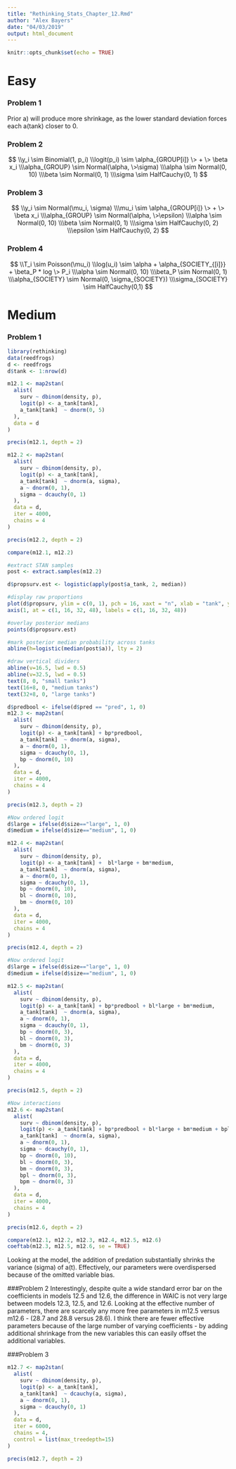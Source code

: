 ```yaml
---
title: "Rethinking_Stats_Chapter_12.Rmd"
author: "Alex Bayers"
date: "04/03/2019"
output: html_document
---
```


```r
knitr::opts_chunk$set(echo = TRUE)
```

# Easy

### Problem 1

Prior a) will produce more shrinkage, as the lower standard deviation forces each a(tank) closer to 0.

### Problem 2
$$
\\y_i \sim  Binomial(1, p_i)
\\logit(p_i) \sim \alpha_{GROUP[i]} \> + \> \beta x_i
\\\alpha_{GROUP} \sim Normal(\alpha, \>\sigma)
\\\alpha \sim Normal(0, 10)
\\\beta \sim Normal(0, 1)
\\\sigma \sim HalfCauchy(0, 1)
$$

### Problem 3
$$
\\y_i \sim  Normal(\mu_i, \sigma)
\\\mu_i \sim \alpha_{GROUP[i]} \> + \> \beta x_i
\\\alpha_{GROUP} \sim Normal(\alpha, \>\epsilon)
\\\alpha \sim Normal(0, 10)
\\\beta \sim Normal(0, 1)
\\\sigma \sim HalfCauchy(0, 2)
\\\epsilon \sim HalfCauchy(0, 2)
$$

### Problem 4
$$
\\T_i \sim Poisson(\mu_i)
\\log(u_i) \sim \alpha + \alpha_{SOCIETY_{[i]}} + \beta_P * log \> P_i
\\\alpha \sim Normal(0, 10)
\\\beta_P \sim Normal(0, 1)
\\\alpha_{SOCIETY} \sim Normal(0, \sigma_{SOCIETY})
\\\sigma_{SOCIETY} \sim HalfCauchy(0,1)
$$

# Medium
### Problem 1
```r
library(rethinking)
data(reedfrogs)
d <- reedfrogs
d$tank <- 1:nrow(d)

m12.1 <- map2stan(
  alist(
    surv ~ dbinom(density, p),
    logit(p) <- a_tank[tank],
    a_tank[tank]  ~ dnorm(0, 5)
  ),
  data = d
)

precis(m12.1, depth = 2)
```

```r
m12.2 <- map2stan(
  alist(
    surv ~ dbinom(density, p),
    logit(p) <- a_tank[tank],
    a_tank[tank]  ~ dnorm(a, sigma),
    a ~ dnorm(0, 1),
    sigma ~ dcauchy(0, 1)
  ),
  data = d,
  iter = 4000,
  chains = 4
)

precis(m12.2, depth = 2)
```

```r
compare(m12.1, m12.2)
```

```r
#extract STAN samples
post <- extract.samples(m12.2)

d$propsurv.est <- logistic(apply(post$a_tank, 2, median))

#display raw proportions
plot(d$propsurv, ylim = c(0, 1), pch = 16, xaxt = "n", xlab = "tank", ylab= "proportion survival", col = rangi2)
axis(1, at = c(1, 16, 32, 48), labels = c(1, 16, 32, 48))

#overlay posterior medians
points(d$propsurv.est)

#mark posterior median probability across tanks
abline(h=logistic(median(post$a)), lty = 2)

#draw vertical dividers
abline(v=16.5, lwd = 0.5)
abline(v=32.5, lwd = 0.5)
text(8, 0, "small tanks")
text(16+8, 0, "medium tanks")
text(32+8, 0, "large tanks")
```


```r
d$predbool <- ifelse(d$pred == "pred", 1, 0)
m12.3 <- map2stan(
  alist(
    surv ~ dbinom(density, p),
    logit(p) <- a_tank[tank] + bp*predbool,
    a_tank[tank]  ~ dnorm(a, sigma),
    a ~ dnorm(0, 1),
    sigma ~ dcauchy(0, 1),
    bp ~ dnorm(0, 10)
  ),
  data = d,
  iter = 4000,
  chains = 4
)

precis(m12.3, depth = 2)

```

```r
#Now ordered logit
d$large = ifelse(d$size=="large", 1, 0)
d$medium = ifelse(d$size=="medium", 1, 0)

m12.4 <- map2stan(
  alist(
    surv ~ dbinom(density, p),
    logit(p) <- a_tank[tank] +  bl*large + bm*medium,
    a_tank[tank]  ~ dnorm(a, sigma),
    a ~ dnorm(0, 1),
    sigma ~ dcauchy(0, 1),
    bp ~ dnorm(0, 10),
    bl ~ dnorm(0, 10),
    bm ~ dnorm(0, 10)
  ),
  data = d,
  iter = 4000,
  chains = 4
)

precis(m12.4, depth = 2)

```


```r
#Now ordered logit
d$large = ifelse(d$size=="large", 1, 0)
d$medium = ifelse(d$size=="medium", 1, 0)

m12.5 <- map2stan(
  alist(
    surv ~ dbinom(density, p),
    logit(p) <- a_tank[tank] + bp*predbool + bl*large + bm*medium,
    a_tank[tank]  ~ dnorm(a, sigma),
    a ~ dnorm(0, 1),
    sigma ~ dcauchy(0, 1),
    bp ~ dnorm(0, 3),
    bl ~ dnorm(0, 3),
    bm ~ dnorm(0, 3)
  ),
  data = d,
  iter = 4000,
  chains = 4
)

precis(m12.5, depth = 2)
```

```r
#Now interactions
m12.6 <- map2stan(
  alist(
    surv ~ dbinom(density, p),
    logit(p) <- a_tank[tank] + bp*predbool + bl*large + bm*medium + bpl*predbool*large + bpm*predbool*medium,
    a_tank[tank]  ~ dnorm(a, sigma),
    a ~ dnorm(0, 1),
    sigma ~ dcauchy(0, 1),
    bp ~ dnorm(0, 10),
    bl ~ dnorm(0, 3),
    bm ~ dnorm(0, 3),
    bpl ~ dnorm(0, 3),
    bpm ~ dnorm(0, 3)
  ),
  data = d,
  iter = 4000,
  chains = 4
)

precis(m12.6, depth = 2)
```


```r
compare(m12.1, m12.2, m12.3, m12.4, m12.5, m12.6)
coeftab(m12.3, m12.5, m12.6, se = TRUE)
```


Looking at the model, the addition of predation substantially shrinks the variance (sigma) of a(t).  Effectively, our parameters were overdispersed because of the omitted variable bias.


###Problem 2
Interestingly, despite quite a wide standard error bar on the coefficients in models 12.5 and 12.6, the difference in WAIC is not very large between models 12.3, 12.5, and 12.6.  Looking at the effective number of parameters, there are scarcely any more free parameters in m12.5 versus m12.6 - (28.7 and 28.8 versus 28.6).  I think there are fewer effective parameters because of the large number of varying coefficients - by adding additional shrinkage from the new variables this can easily offset the additional variables.


###Problem 3
```r
m12.7 <- map2stan(
  alist(
    surv ~ dbinom(density, p),
    logit(p) <- a_tank[tank],
    a_tank[tank]  ~ dcauchy(a, sigma),
    a ~ dnorm(0, 1),
    sigma ~ dcauchy(0, 1)
  ),
  data = d,
  iter = 6000,
  chains = 4,
  control = list(max_treedepth=15)
)

precis(m12.7, depth = 2)

```


